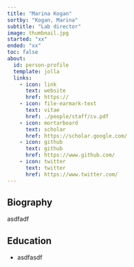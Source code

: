 ```yaml
---
title: "Marina Kogan"
sortby: "Kogan, Marina"
subtitle: "Lab director"
image: thumbnail.jpg
started: "xx"
ended: "xx"
toc: false
about:
  id: person-profile
  template: jolla
  links:
    - icon: link
      text: website
      href: https://
    - icon: file-earmark-text
      text: vitae
      href: ./people/staff/cv.pdf
    - icon: mortarboard
      text: scholar
      href: https://scholar.google.com/
    - icon: github
      text: github
      href: https://www.github.com/
    - icon: twitter
      text: twitter
      href: https://www.twitter.com/
---
```


:::{#person-profile}

## Biography
asdfadf

## Education
- asdfasdf
:::